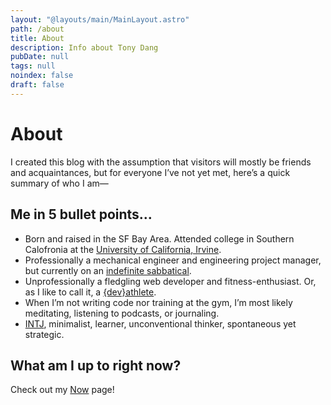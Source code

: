 ```yaml
---
layout: "@layouts/main/MainLayout.astro"
path: /about
title: About
description: Info about Tony Dang
pubDate: null
tags: null
noindex: false
draft: false
---
```



<Avatar />

# About

I created this blog with the assumption that visitors will mostly be friends and
acquaintances, but for everyone I’ve not yet met, here’s a quick summary of who
I am—

## Me in 5 bullet points…

- Born and raised in the SF Bay Area.
  Attended college in Southern Calofronia at the
  [University of California, Irvine](https://uci.edu).
- Professionally a mechanical engineer and engineering project manager, but
  currently on an [indefinite sabbatical](/a-nomadic-experiment).
- Unprofessionally a fledgling web developer and fitness-enthusiast.
  Or, as I like to call it, a [&lcub;dev&rcub;athlete](/devathlete).
- When I’m not writing code nor training at the gym, I’m most likely meditating,
  listening to podcasts, or journaling.
- [INTJ](https://www.16personalities.com/intj-personality), minimalist, learner,
  unconventional thinker, spontaneous yet strategic.

## What am I up to right now?

Check out my [Now](/now) page!
